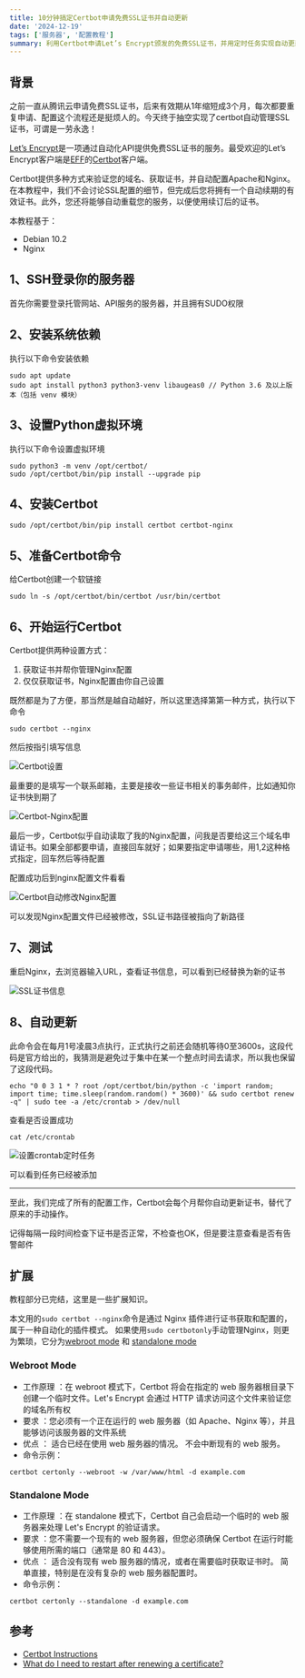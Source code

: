 ```yaml
---
title: 10分钟搞定Certbot申请免费SSL证书并自动更新
date: '2024-12-19'
tags: ['服务器', '配置教程']
summary: 利用Certbot申请Let’s Encrypt颁发的免费SSL证书，并用定时任务实现自动更新证书，10分钟超快搞定！
---
```


## 背景

之前一直从腾讯云申请免费SSL证书，后来有效期从1年缩短成3个月，每次都要重复申请、配置这个流程还是挺烦人的。今天终于抽空实现了certbot自动管理SSL证书，可谓是一劳永逸！

[Let’s Encrypt](https://letsencrypt.org/)是一项通过自动化API提供免费SSL证书的服务。最受欢迎的Let’s Encrypt客户端是[EFF](https://www.eff.org/)的[Certbot](https://certbot.eff.org/)客户端。

Certbot提供多种方式来验证您的域名、获取证书，并自动配置Apache和Nginx。在本教程中，我们不会讨论SSL配置的细节，但完成后您将拥有一个自动续期的有效证书。此外，您还将能够自动重载您的服务，以便使用续订后的证书。

本教程基于：

- Debian 10.2
- Nginx

## 1、SSH登录你的服务器

首先你需要登录托管网站、API服务的服务器，并且拥有SUDO权限

## 2、安装系统依赖

执行以下命令安装依赖

```
sudo apt update
sudo apt install python3 python3-venv libaugeas0 // Python 3.6 及以上版本（包括 venv 模块）
```

## 3、设置Python虚拟环境

执行以下命令设置虚拟环境

```
sudo python3 -m venv /opt/certbot/
sudo /opt/certbot/bin/pip install --upgrade pip
```

## 4、安装Certbot

```
sudo /opt/certbot/bin/pip install certbot certbot-nginx
```

## 5、准备Certbot命令

给Certbot创建一个软链接

```
sudo ln -s /opt/certbot/bin/certbot /usr/bin/certbot
```

## 6、开始运行Certbot

Certbot提供两种设置方式：

1. 获取证书并帮你管理Nginx配置
2. 仅仅获取证书，Nginx配置由你自己设置

既然都是为了方便，那当然是越自动越好，所以这里选择第第一种方式，执行以下命令

```
sudo certbot --nginx
```

然后按指引填写信息

![Certbot设置](https://img-1254434880.cos.ap-shanghai.myqcloud.com/picgo/QQ_1734590124803.png)

最重要的是填写一个联系邮箱，主要是接收一些证书相关的事务邮件，比如通知你证书快到期了

![Certbot-Nginx配置](https://img-1254434880.cos.ap-shanghai.myqcloud.com/picgo/QQ_1734590437729.png)

最后一步，Certbot似乎自动读取了我的Nginx配置，问我是否要给这三个域名申请证书。如果全部都要申请，直接回车就好；如果要指定申请哪些，用1,2这种格式指定，回车然后等待配置

配置成功后到nginx配置文件看看

![Certbot自动修改Nginx配置](https://img-1254434880.cos.ap-shanghai.myqcloud.com/picgo/QQ_1734591144242.png)

可以发现Nginx配置文件已经被修改，SSL证书路径被指向了新路径

## 7、测试

重启Nginx，去浏览器输入URL，查看证书信息，可以看到已经替换为新的证书

![SSL证书信息](https://img-1254434880.cos.ap-shanghai.myqcloud.com/picgo/QQ_1734591325687.png)

## 8、自动更新

此命令会在每月1号凌晨3点执行，正式执行之前还会随机等待0至3600s，这段代码是官方给出的，我猜测是避免过于集中在某一个整点时间去请求，所以我也保留了这段代码。

```
echo "0 0 3 1 * ? root /opt/certbot/bin/python -c 'import random; import time; time.sleep(random.random() * 3600)' && sudo certbot renew -q" | sudo tee -a /etc/crontab > /dev/null
```

查看是否设置成功

```
cat /etc/crontab
```

![设置crontab定时任务](https://img-1254434880.cos.ap-shanghai.myqcloud.com/picgo/QQ_1734593263243.png)

可以看到任务已经被添加

---

至此，我们完成了所有的配置工作，Certbot会每个月帮你自动更新证书，替代了原来的手动操作。

记得每隔一段时间检查下证书是否正常，不检查也OK，但是要注意查看是否有告警邮件

## 扩展

教程部分已完结，这里是一些扩展知识。

本文用的`sudo certbot --nginx`命令是通过 Nginx 插件进行证书获取和配置的，属于一种自动化的插件模式。
如果使用`sudo certbotonly`手动管理Nginx，则更为繁琐，它分为[webroot mode](https://eff-certbot.readthedocs.io/en/stable/using.html#webroot) 和 [standalone mode](https://eff-certbot.readthedocs.io/en/stable/using.html#standalone)

### Webroot Mode

- 工作原理 ：在 webroot 模式下，Certbot 将会在指定的 web 服务器根目录下创建一个临时文件。Let's Encrypt 会通过 HTTP 请求访问这个文件来验证您的域名所有权
- 要求 ：您必须有一个正在运行的 web 服务器（如 Apache、Nginx 等），并且能够访问该服务器的文件系统
- 优点 ：
  适合已经在使用 web 服务器的情况。
  不会中断现有的 web 服务。
- 命令示例：

```
certbot certonly --webroot -w /var/www/html -d example.com
```

### Standalone Mode

- 工作原理 ：在 standalone 模式下，Certbot 自己会启动一个临时的 web 服务器来处理 Let's Encrypt 的验证请求。
- 要求 ：您不需要一个现有的 web 服务器，但您必须确保 Certbot 在运行时能够使用所需的端口（通常是 80 和 443）。
- 优点 ：
  适合没有现有 web 服务器的情况，或者在需要临时获取证书时。
  简单直接，特别是在没有复杂的 web 服务器配置时。
- 命令示例：

```
certbot certonly --standalone -d example.com
```

## 参考

- [Certbot Instructions](https://certbot.eff.org/instructions?ws=nginx&os=pip&tab=standard)
- [What do I need to restart after renewing a certificate?](https://community.letsencrypt.org/t/what-do-i-need-to-restart-after-renewing-a-certificate/186294)
